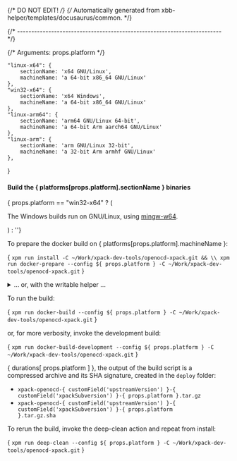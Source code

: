{/* DO NOT EDIT! */}
{/* Automatically generated from xbb-helper/templates/docusaurus/common. */}



{/* ------------------------------------------------------------------------ */}

{/* Arguments: props.platform */}

    "linux-x64": {
        sectionName: 'x64 GNU/Linux',
        machineName: 'a 64-bit x86_64 GNU/Linux'
    },
    "win32-x64": {
        sectionName: 'x64 Windows',
        machineName: 'a 64-bit x86_64 GNU/Linux'
    },
    "linux-arm64": {
        sectionName: 'arm64 GNU/Linux 64-bit',
        machineName: 'a 64-bit Arm aarch64 GNU/Linux'
    },
    "linux-arm": {
        sectionName: 'arm GNU/Linux 32-bit',
        machineName: 'a 32-bit Arm armhf GNU/Linux'
    },
}

#### Build the { platforms[props.platform].sectionName } binaries

{ props.platform == "win32-x64" ? ( <p>The Windows builds run on GNU/Linux, using <a href="https://mingw-w64.org">mingw-w64</a>.</p> ) : ''}

To prepare the docker build on { platforms[props.platform].machineName }:

<CodeBlock language="sh"> {
`xpm run install -C ~/Work/xpack-dev-tools/openocd-xpack.git && \\
xpm run docker-prepare --config ${ props.platform } -C ~/Work/xpack-dev-tools/openocd-xpack.git`
} </CodeBlock>

<details>
<summary>... or, with the writable helper ...</summary>

<CodeBlock language="sh"> {
`xpm run install -C ~/Work/xpack-dev-tools/openocd-xpack.git && \\
xpm run link-deps -C ~/Work/xpack-dev-tools/openocd-xpack.git && \\
xpm run docker-prepare --config ${ props.platform } -C ~/Work/xpack-dev-tools/openocd-xpack.git && \\
xpm run docker-link-deps --config ${ props.platform } -C ~/Work/xpack-dev-tools/openocd-xpack.git`
} </CodeBlock>

</details>

To run the build:

<CodeBlock language="sh"> {
`xpm run docker-build --config ${ props.platform } -C ~/Work/xpack-dev-tools/openocd-xpack.git`
} </CodeBlock>

or, for more verbosity, invoke the development build:

<CodeBlock language="sh"> {
`xpm run docker-build-development --config ${ props.platform } -C ~/Work/xpack-dev-tools/openocd-xpack.git`
} </CodeBlock>

{ durations[ props.platform ] }, the output of the build script is a compressed
archive and its SHA signature, created in the `deploy` folder:

* <code>xpack-openocd-{ customField('upstreamVersion') }-{ customField('xpackSubversion') }-{ props.platform }.tar.gz</code>
* <code>xpack-openocd-{ customField('upstreamVersion') }-{ customField('xpackSubversion') }-{ props.platform }.tar.gz.sha</code>

To rerun the build, invoke the deep-clean action and repeat from install:

<CodeBlock language="sh"> {
`xpm run deep-clean --config ${ props.platform } -C ~/Work/xpack-dev-tools/openocd-xpack.git`
} </CodeBlock>

